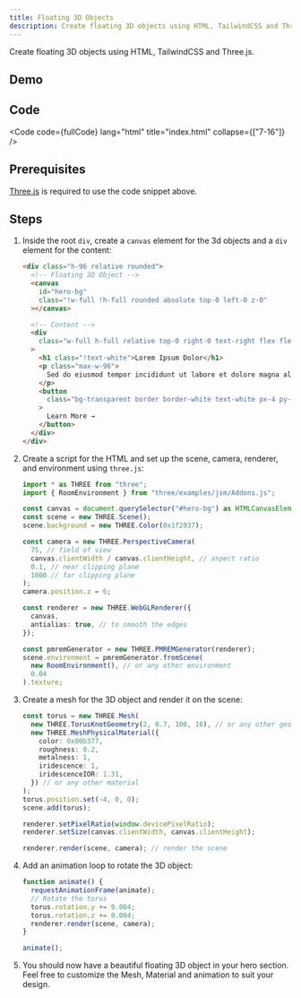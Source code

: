 ```yaml
---
title: Floating 3D Objects
description: Create floating 3D objects using HTML, TailwindCSS and Three.js.
---
```


Create floating 3D objects using HTML, TailwindCSS and Three.js.


## Demo


<Floating3D />

## Code

<Code code={fullCode} lang="html" title="index.html" collapse={["7-16"]} />

## Prerequisites

[Three.js](https://threejs.org/) is required to use the code snippet above.

## Steps

<Steps>

1. Inside the root `div`, create a `canvas` element for the 3d objects and a
   `div` element for the content:

   ```html showLineNumbers=false collapse={12-20}
   <div class="h-96 relative rounded">
     <!-- Floating 3D Object -->
     <canvas
       id="hero-bg"
       class="!w-full !h-full rounded absolute top-0 left-0 z-0"
     ></canvas>

     <!-- Content -->
     <div
       class="w-full h-full relative top-0 right-0 text-right flex flex-col items-end justify-center px-8 py-10 font-mono text-white"
     >
       <h1 class="!text-white">Lorem Ipsum Dolor</h1>
       <p class="max-w-96">
         Sed do eiusmod tempor incididunt ut labore et dolore magna aliqua.
       </p>
       <button
         class="bg-transparent border border-white text-white px-4 py-2 mt-4 rounded flex items-center gap-2 hover:bg-white hover:text-gray-900 cursor-pointer"
       >
         Learn More →
       </button>
     </div>
   </div>
   ```

2. Create a script for the HTML and set up the scene, camera, renderer, and environment using `three.js`:

   ```ts title="main.ts" showLineNumbers=false
   import * as THREE from "three";
   import { RoomEnvironment } from "three/examples/jsm/Addons.js";

   const canvas = document.querySelector("#hero-bg") as HTMLCanvasElement;
   const scene = new THREE.Scene();
   scene.background = new THREE.Color(0x1f2937);

   const camera = new THREE.PerspectiveCamera(
     75, // field of view
     canvas.clientWidth / canvas.clientHeight, // aspect ratio
     0.1, // near clipping plane
     1000 // far clipping plane
   );
   camera.position.z = 6;

   const renderer = new THREE.WebGLRenderer({
     canvas,
     antialias: true, // to smooth the edges
   });

   const pmremGenerator = new THREE.PMREMGenerator(renderer);
   scene.environment = pmremGenerator.fromScene(
     new RoomEnvironment(), // or any other environment
     0.04
   ).texture;
   ```

3. Create a mesh for the 3D object and render it on the scene:

   ```ts title="main.ts" showLineNumbers=false
   const torus = new THREE.Mesh(
     new THREE.TorusKnotGeometry(2, 0.7, 100, 16), // or any other geometry
     new THREE.MeshPhysicalMaterial({
       color: 0x00b377,
       roughness: 0.2,
       metalness: 1,
       iridescence: 1,
       iridescenceIOR: 1.31,
     }) // or any other material
   );
   torus.position.set(-4, 0, 0);
   scene.add(torus);

   renderer.setPixelRatio(window.devicePixelRatio);
   renderer.setSize(canvas.clientWidth, canvas.clientHeight);

   renderer.render(scene, camera); // render the scene
   ```

4. Add an animation loop to rotate the 3D object:

   ```ts title="main.ts" showLineNumbers=false
   function animate() {
     requestAnimationFrame(animate);
     // Rotate the torus
     torus.rotation.y += 0.004;
     torus.rotation.z += 0.004;
     renderer.render(scene, camera);
   }

   animate();
   ```

5. You should now have a beautiful floating 3D object in your hero section. Feel free to customize the Mesh, Material and animation to suit your design.

</Steps>
